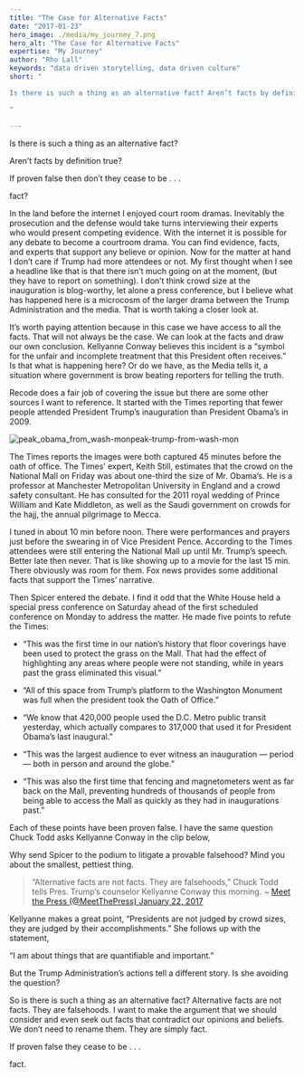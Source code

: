 ```yaml
---
title: "The Case for Alternative Facts"
date: "2017-01-23"
hero_image: ./media/my_journey_7.png
hero_alt: "The Case for Alternative Facts"
expertise: "My Journey"
author: "Rho Lall"
keywords: "data driven storytelling, data driven culture"
short: "

Is there is such a thing as an alternative fact? Aren’t facts by definition true? If proven false then don’t they cease to be . . . fact?

"

---
```

Is there is such a thing as an alternative fact?

Aren’t facts by definition true?

If proven false then don’t they cease to be . . .

fact?

In the land before the internet I enjoyed court room dramas. Inevitably the prosecution and the defense would take turns interviewing their experts who would present competing evidence. With the internet it is possible for any debate to become a courtroom drama. You can find evidence, facts, and experts that support any believe or opinion. Now for the matter at hand I don’t care if Trump had more attendees or not. My first thought when I see a headline like that is that there isn’t much going on at the moment, (but they have to report on something). I don’t think crowd size at the inauguration is blog-worthy, let alone a press conference, but I believe what has happened here is a microcosm of the larger drama between the Trump Administration and the media. That is worth taking a closer look at.

It’s worth paying attention because in this case we have access to all the facts. That will not always be the case. We can look at the facts and draw our own conclusion. Kellyanne Conway believes this incident is a “symbol for the unfair and incomplete treatment that this President often receives.” Is that what is happening here? Or do we have, as the Media tells it, a situation where government is brow beating reporters for telling the truth.

Recode does a fair job of covering the issue but there are some other sources I want to reference. It started with the Times reporting that fewer people attended President Trump’s inauguration than President Obama’s in 2009.

![peak_obama_from_wash-monpeak-trump-from-wash-mon](https://api.time.com/wp-content/uploads/2017/03/inauguration.jpg)

The Times reports the images were both captured 45 minutes before the oath of office. The Times’ expert, Keith Still, estimates that the crowd on the National Mall on Friday was about one-third the size of Mr. Obama’s. He is a professor at Manchester Metropolitan University in England and a crowd safety consultant. He has consulted for the 2011 royal wedding of Prince William and Kate Middleton, as well as the Saudi government on crowds for the hajj, the annual pilgrimage to Mecca.

I tuned in about 10 min before noon. There were performances and prayers just before the swearing in of Vice President Pence. According to the Times attendees were still entering the National Mall up until Mr. Trump’s speech. Better late then never. That is like showing up to a movie for the last 15 min. There obviously was room for them. Fox news provides some additional facts that support the Times’ narrative.

Then Spicer entered the debate. I find it odd that the White House held a special press conference on Saturday ahead of the first scheduled conference on Monday to address the matter. He made five points to refute the Times:

- “This was the first time in our nation’s history that floor coverings have been used to protect the grass on the Mall. That had the effect of highlighting any areas where people were not standing, while in years past the grass eliminated this visual.”

- “All of this space from Trump’s platform to the Washington Monument was full when the president took the Oath of Office.”

- “We know that 420,000 people used the D.C. Metro public transit yesterday, which actually compares to 317,000 that used it for President Obama’s last inaugural.”

- “This was the largest audience to ever witness an inauguration — period — both in person and around the globe.”

- “This was also the first time that fencing and magnetometers went as far back on the Mall, preventing hundreds of thousands of people from being able to access the Mall as quickly as they had in inaugurations past.”

Each of these points have been proven false. I have the same question Chuck Todd asks Kellyanne Conway in the clip below,

Why send Spicer to the podium to litigate a provable falsehood? Mind you about the smallest, pettiest thing.

>“Alternative facts are not facts. They are falsehoods,” Chuck Todd tells Pres. Trump’s counselor Kellyanne Conway this morning. ~ [Meet the Press (@MeetThePress) January 22, 2017](pic.twitter.com/Ao005dQ13r)

Kellyanne makes a great point, “Presidents are not judged by crowd sizes, they are judged by their accomplishments.” She follows up with the statement,

“I am about things that are quantifiable and important.”

But the Trump Administration’s actions tell a different story. Is she avoiding the question?

So is there is such a thing as an alternative fact? Alternative facts are not facts. They are falsehoods. I want to make the argument that we should consider and even seek out facts that contradict our opinions and beliefs. We don’t need to rename them. They are simply fact.

If proven false they cease to be . . .

fact.